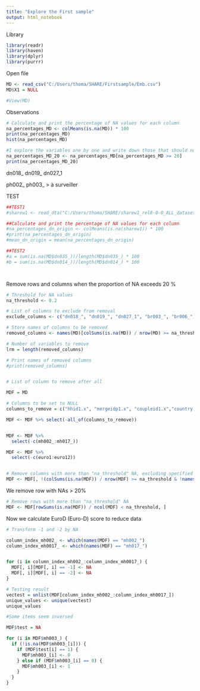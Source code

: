 ```yaml
---
title: "Explore the First sample"
output: html_notebook
---
```


Library
```r
library(readr)
library(haven)
library(dplyr)
library(purrr)

```

Open file
```r
MD <- read_csv("C:/Users/thoma/SHARE/Firstsample/Emb.csv")
MD$X1 = NULL

#View(MD)
```

Observations
```r
# Calculate and print the percentage of NA values for each column
na_percentages_MD <- colMeans(is.na(MD)) * 100
print(na_percentages_MD)
hist(na_percentages_MD)

#I explore the variables one by one and write down those that should not be deleted
na_percentages_MD_20 <- na_percentages_MD[na_percentages_MD >= 20]
print(na_percentages_MD_20)
```
dn018_ dn019_ dn027_1

ph002_ ph003_ > à surveiller

TEST
```r

##TEST1
#sharew1 <- read_dta("C:/Users/thoma/SHARE/sharew1_rel8-0-0_ALL_datasets_stata/sharew1_rel8-0-0_dn.dta")

##Calculate and print the percentage of NA values for each column
#na_percentages_dn_origin <- colMeans(is.na(sharew1)) * 100
#print(na_percentages_dn_origin)
#mean_dn_origin = mean(na_percentages_dn_origin)

##TEST2
#a = sum(is.na(MD$dn035_))/length(MD$dn035_) * 100
#b = sum(is.na(MD$dn014_))/length(MD$dn014_) * 100




```

Remove rows and columns when the proportion of NA exceeds 20 % 
```r

# Threshold for NA values
na_threshold <- 0.2

# List of columns to exclude from removal
exclude_columns <- c("dn018_", "dn019_", "dn027_1", "br003_", "br006_")

# Store names of columns to be removed
removed_columns <- names(MD)[colSums(is.na(MD)) / nrow(MD) >= na_threshold]

# Number of variables to remove
lrm = length(removed_columns)

# Print names of removed columns
#print(removed_columns)


# List of column to remove after all

MDF = MD

# Columns to be set to NULL
columns_to_remove = c("hhid1.x", "mergeidp1.x", "coupleid1.x","country.x","language.x", "br017_","hhid1.y", "mergeidp1.y", "coupleid1.y", "language.y", "country.y", "dn002_", "mergeidp1.x.x", "coupleid1.x.x","hhid1.x.x", "language.x.x", "country.x.x", "mergeidp1.y.y", "coupleid1.y.y", "language.y.y", "country.y.y", "hhid1.y.y", "dn038_","ph055_")

MDF <- MDF %>% select(-all_of(columns_to_remove))


MDF <- MDF %>%
  select(-c(mh002_:mh017_))

MDF <- MDF %>%
  select(-c(euro1:euro12))


# Remove columns with more than "na_threshold" NA, excluding specified columns
MDF <- MDF[, !(colSums(is.na(MDF)) / nrow(MDF) >= na_threshold & !names(MDF) %in% exclude_columns)]
```

We remove row with NAs > 20%
```r
# Remove rows with more than "na_threshold" NA
MDF <- MDF[rowSums(is.na(MDF)) / ncol(MDF) < na_threshold, ]
```

Now we calculate EuroD (Euro-D) score to reduce data
```r
# Transform -1 and -2 by NA

column_index_mh002_ <- which(names(MDF) == "mh002_")
column_index_mh0017_ <- which(names(MDF) == "mh017_")


for (i in column_index_mh002_:column_index_mh0017_) {
  MDF[, i][MDF[, i] == -1] <- NA
  MDF[, i][MDF[, i] == -2] <- NA
}

# Testing result
vectest = unlist(MDF[column_index_mh002_:column_index_mh0017_])
unique_values <- unique(vectest)
unique_values

#Some items seem inversed

MDF$test = NA

for (i in MDF$mh003_) {
  if (!is.na(MDF$mh003_[i])) {
    if (MDF$test[i] == 1) {
      MDF$mh003_[i] <- 0
    } else if (MDF$mh003_[i] == 0) {
      MDF$mh003_[i] <- 1
    }
  }
}
```



